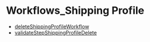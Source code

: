 
# Workflows\_Shipping Profile

- [deleteShippingProfileWorkflow](../Workflows_Shipping_Profile/functions/core_flows.Shipping_Profile.Workflows_Shipping_Profile.deleteShippingProfileWorkflow/page.mdx)
- [validateStepShippingProfileDelete](../Workflows_Shipping_Profile/functions/core_flows.Shipping_Profile.Workflows_Shipping_Profile.validateStepShippingProfileDelete/page.mdx)
